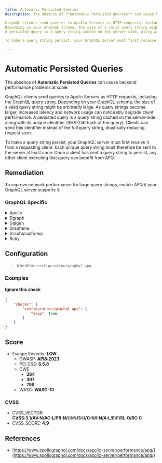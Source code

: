 ```yaml
---
title: Automatic Persisted Queries
description: The absence of **Automatic Persisted Queries** can cause backend performance problems at scale.

GraphQL clients send queries to Apollo Servers as HTTP requests, including the GraphQL query string.
Depending on your GraphQL schema, the size of a valid query string might be arbitrarily large. As query strings become larger, increased latency and network usage can noticeably degrade client performance.
A persisted query is a query string cached on the server-side, along with its unique identifier (SHA-256 hash of the query). Clients can send this identifier instead of the full query string, drastically reducing request sizes.

To make a query string persist, your GraphQL server must first receive it from a requesting client. Each unique query string must therefore be sent to the server at least once. Once a client has sent a query string to persist, any other client executing that query can benefit from APQ.

---
```


# Automatic Persisted Queries

The absence of **Automatic Persisted Queries** can cause backend performance problems at scale.

GraphQL clients send queries to Apollo Servers as HTTP requests, including the GraphQL query string.
Depending on your GraphQL schema, the size of a valid query string might be arbitrarily large. As query strings become larger, increased latency and network usage can noticeably degrade client performance.
A persisted query is a query string cached on the server-side, along with its unique identifier (SHA-256 hash of the query). Clients can send this identifier instead of the full query string, drastically reducing request sizes.

To make a query string persist, your GraphQL server must first receive it from a requesting client. Each unique query string must therefore be sent to the server at least once. Once a client has sent a query string to persist, any other client executing that query can benefit from APQ.


## Remediation

To improve network performance for large query strings, enable APQ if your GraphQL server supports it.



### GraphQL Specific

<details>
    <summary>Apollo</summary>

Enable Automatic Persisted queries.
For a complete guide on how to do so, see [Apollo's Automatic Persisted Queries documentation](https://www.apollographql.com/docs/apollo-server/performance/apq/).


</details>

<details>
    <summary>Dgraph</summary>

For a complete guide on the matter, see [dgraph's Persisted Queries documentation](https://dgraph.io/docs/graphql/queries/persistent-queries/).


</details>

<details>
    <summary>Gqlgen</summary>

Enable Automatic persisted Queries
For a complete guide on how to do so, see [gqlgen's Automatic Persisted Queries documentation](https://gqlgen.com/reference/apq/).


</details>

<details>
    <summary>Graphene</summary>

Automatic Persisted Queries are not supported by Graphene alone.

However, if you use Graphene with [Django](https://github.com/graphql-python/graphene-django), the [django-graphql-persist](https://github.com/flavors/django-graphql-persist) library allows you to implement Automatic Persisted Queries.


</details>

<details>
    <summary>Graphqlapiforwp</summary>

Automatic Persisted Queries on graphqlapiforwp are different than with other engines.
Learn more on [graphqlapiforwp's Persisted Query guide](https://graphql-api.com/guides/use/creating-a-persisted-query/). You can also implement custom persisted queries using [WP GraphQL Lock](https://github.com/valu-digital/wp-graphql-lock).


</details>

<details>
    <summary>Ruby</summary>

Add graphql-persisted_queries to your Gemfile `gem 'graphql-persisted_queries'` and add the plugin to your schema class:

```ruby
class GraphqlSchema < GraphQL::Schema
  use GraphQL::PersistedQueries
end
```

Pass the `:extensions` argument as part of a context to all calls of `GraphqlSchema#execute`,
usually it happens in `GraphqlController`, `GraphqlChannel` and tests:

```ruby
GraphqlSchema.execute(
  params[:query],
  variables: ensure_hash(params[:variables]),
  context: {
    extensions: ensure_hash(params[:extensions])
  },
  operation_name: params[:operationName]
)
```

Source: [https://github.com/DmitryTsepelev/graphql-ruby-persisted_queries](https://github.com/DmitryTsepelev/graphql-ruby-persisted_queries).


</details>

## Configuration

> Identifier: `configuration/graphql_apq`



### Examples



#### Ignore this check

```json
{
    "checks": {
        "configuration/graphql_apq": {
            "skip": true
        }
    }
}
```




## Score

- Escape Severity: **<span className="low-severity">LOW</span>**
  - OWASP: **[API8:2023](https://github.com/OWASP/API-Security/blob/master/editions/2023/en/0xa8-security-misconfiguration.md)**
  - PCI DSS: **6.5.8**
  - CWE
    - **284**
    - **307**
    - **799**
  - WASC: **WASC-10**
  
  

### CVSS

- CVSS_VECTOR: **CVSS:3.1/AV:N/AC:L/PR:N/UI:N/S:U/C:N/I:N/A:L/E:F/RL:O/RC:C**
- CVSS_SCORE: **4.9**

## References

- [https://www.apollographql.com/docs/apollo-server/performance/apq/](https://www.apollographql.com/docs/apollo-server/performance/apq/)
  